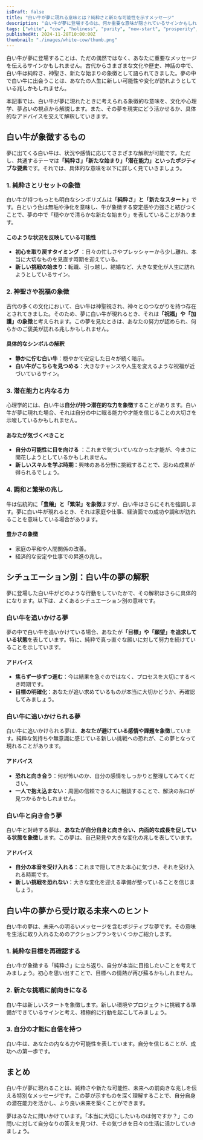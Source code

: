 ```yaml
---
isDraft: false
title: "白い牛が夢に現れる意味とは？純粋さと新たな可能性を示すメッセージ"
description: "白い牛が夢に登場するのは、何か重要な意味が隠されているサインかもしれません。文化的背景や心理学の象徴に基づき、白い牛が示す夢占いの解釈と、未来へのアドバイスをお届けします。"
tags: ["white", "cow", "holiness", "purity", "new-start", "prosperity", "good-luck", "hope"]
publishedAt: 2024-11-28T10:00:00Z
thumbnail: "./images/white-cow/thumb.png"
---
```


白い牛が夢に登場することは、ただの偶然ではなく、あなたに重要なメッセージを伝えるサインかもしれません。古代からさまざまな文化や歴史、神話の中で、白い牛は純粋さ、神聖さ、新たな始まりの象徴として語られてきました。夢の中で白い牛に出会うことは、あなたの人生に新しい可能性や変化が訪れようとしている兆しかもしれません。

本記事では、白い牛が夢に現れたときに考えられる象徴的な意味を、文化や心理学、夢占いの視点から解説します。また、その夢を現実にどう活かせるか、具体的なアドバイスを交えて解釈していきます。

<TableOfContents />

<AdUnit />

## 白い牛が象徴するもの

夢に出てくる白い牛は、状況や感情に応じてさまざまな解釈が可能です。ただし、共通するテーマは<strong>「純粋さ」「新たな始まり」「潜在能力」といったポジティブな要素</strong>です。それでは、具体的な意味を以下に詳しく見ていきましょう。

### 1. 純粋さとリセットの象徴

白い牛が持つもっとも明白なシンボリズムは<strong>「純粋さ」と「新たなスタート」</strong>です。白という色は無垢や浄化を意味し、牛が象徴する安定感や力強さと結びつくことで、夢の中で「穏やかで清らかな新たな始まり」を表していることがあります。

#### このような状況を反映している可能性

- <strong>初心を取り戻すタイミング</strong>
  ：日々の忙しさやプレッシャーから少し離れ、本当に大切なものを見直す時期を迎えている。
- <strong>新しい挑戦の始まり</strong>：転職、引っ越し、結婚など、大きな変化が人生に訪れようとしているサイン。

### 2. 神聖さや祝福の象徴

古代の多くの文化において、白い牛は神聖視され、神々とのつながりを持つ存在とされてきました。そのため、夢に白い牛が現れるとき、それは<strong>「祝福」や「加護」の象徴</strong>と考えられます。この夢を見たときは、あなたの努力が認められ、何らかのご褒美が訪れる兆しかもしれません。

#### 具体的なシンボルの解釈

- <strong>静かに佇む白い牛</strong>：穏やかで安定した日々が続く暗示。
- <strong>白い牛がこちらを見つめる</strong>：大きなチャンスや人生を変えるような祝福が近づいているサイン。

### 3. 潜在能力と内なる力

心理学的には、白い牛は<strong>自分が持つ潜在的な力を象徴</strong>することがあります。白い牛が夢に現れた場合、それは自分の中に眠る能力や才能を信じることの大切さを示唆しているかもしれません。

#### あなたが気づくべきこと

- <strong>自分の可能性に目を向ける</strong>
  ：これまで気づいていなかった才能が、今まさに開花しようとしているかもしれません。
- <strong>新しいスキルを学ぶ時期</strong>：興味のある分野に挑戦することで、思わぬ成果が得られるでしょう。

### 4. 調和と繁栄の兆し

牛は伝統的に<strong>「豊穣」と「繁栄」を象徴</strong>ますが、白い牛はさらにそれを強調します。夢に白い牛が現れるとき、それは家庭や仕事、経済面での成功や調和が訪れることを意味している場合があります。

#### 豊かさの象徴

- 家庭の平和や人間関係の改善。
- 経済的な安定や仕事での昇進の兆し。

<AdUnit />

## シチュエーション別：白い牛の夢の解釈

夢に登場した白い牛がどのような行動をしていたかで、その解釈はさらに具体的になります。以下は、よくあるシチュエーション別の意味です。

### 白い牛を追いかける夢

夢の中で白い牛を追いかけている場合、あなたが<strong>「目標」や「願望」を追求している状態</strong>を表しています。特に、純粋で真っ直ぐな願いに対して努力を続けていることを示しています。

#### アドバイス

- <strong>焦らず一歩ずつ進む</strong>：今は結果を急ぐのではなく、プロセスを大切にするべき時期です。
- <strong>目標の明確化</strong>：あなたが追い求めているものが本当に大切かどうか、再確認してみましょう。

### 白い牛に追いかけられる夢

白い牛に追いかけられる夢は、<strong>あなたが避けている感情や課題を象徴</strong>しています。純粋な気持ちや無意識に感じている新しい挑戦への恐れが、この夢となって現れることがあります。

#### アドバイス

- <strong>恐れと向き合う</strong>：何が怖いのか、自分の感情をしっかりと整理してみてください。
- <strong>一人で抱え込まない</strong>：周囲の信頼できる人に相談することで、解決の糸口が見つかるかもしれません。

### 白い牛と向き合う夢

白い牛と対峙する夢は、<strong>あなたが自分自身と向き合い、内面的な成長を促している状態を象徴</strong>します。この夢は、自己発見や大きな変化の兆しを表しています。

#### アドバイス

- <strong>自分の本音を受け入れる</strong>：これまで隠してきた本心に気づき、それを受け入れる時期です。
- <strong>新しい挑戦を恐れない</strong>：大きな変化を迎える準備が整っていることを信じましょう。

<AdUnit />

## 白い牛の夢から受け取る未来へのヒント

白い牛の夢は、未来への明るいメッセージを含むポジティブな夢です。その意味を生活に取り入れるためのアクションプランをいくつかご紹介します。

### 1. 純粋な目標を再確認する

白い牛が象徴する「純粋さ」に立ち返り、自分が本当に目指したいことを考えてみましょう。初心を思い出すことで、目標への情熱が再び蘇るかもしれません。

### 2. 新たな挑戦に前向きになる

白い牛は新しいスタートを象徴します。新しい環境やプロジェクトに挑戦する準備ができているサインと考え、積極的に行動を起こしてみましょう。

### 3. 自分の才能に自信を持つ

白い牛は、あなたの内なる力や可能性を表しています。自分を信じることが、成功への第一歩です。

<AdUnit />

## まとめ

白い牛が夢に現れることは、純粋さや新たな可能性、未来への前向きな兆しを伝える特別なメッセージです。この夢が示すものを深く理解することで、自分自身の潜在能力を活かし、より良い未来を築くことができます。

夢はあなたに問いかけています。「本当に大切にしたいものは何ですか？」この問いに対して自分なりの答えを見つけ、その気づきを日々の生活に活かしていきましょう。
